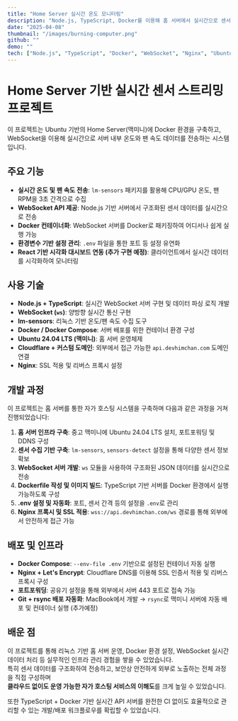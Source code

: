 ```yaml
---
title: "Home Server 실시간 온도 모니터링"
description: "Node.js, TypeScript, Docker를 이용해 홈 서버에서 실시간으로 센서 데이터를 스트리밍하는 WebSocket API를 구축했습니다."
date: "2025-04-08"
thumbnail: "/images/burning-computer.png"
github: ""
demo: ""
tech: ["Node.js", "TypeScript", "Docker", "WebSocket", "Nginx", "Ubuntu 24.04"]
---
```



<div className='mb-4'>
  <TemperatureMonitor />
</div>

# Home Server 기반 실시간 센서 스트리밍 프로젝트

이 프로젝트는 Ubuntu 기반의 Home Server(맥미니)에 Docker 환경을 구축하고,  
WebSocket을 이용해 실시간으로 서버 내부 온도와 팬 속도 데이터를 전송하는 시스템입니다.

## 주요 기능

- **실시간 온도 및 팬 속도 전송**: `lm-sensors` 패키지를 활용해 CPU/GPU 온도, 팬 RPM을 3초 간격으로 수집
- **WebSocket API 제공**: Node.js 기반 서버에서 구조화된 센서 데이터를 실시간으로 전송
- **Docker 컨테이너화**: WebSocket 서버를 Docker로 패키징하여 어디서나 쉽게 실행 가능
- **환경변수 기반 설정 관리**: `.env` 파일을 통한 포트 등 설정 유연화
- **React 기반 시각화 대시보드 연동 (추가 구현 예정)**: 클라이언트에서 실시간 데이터를 시각화하여 모니터링

## 사용 기술

- **Node.js + TypeScript**: 실시간 WebSocket 서버 구현 및 데이터 파싱 로직 개발
- **WebSocket (`ws`)**: 양방향 실시간 통신 구현
- **lm-sensors**: 리눅스 기반 온도/팬 속도 수집 도구
- **Docker / Docker Compose**: 서버 배포를 위한 컨테이너 환경 구성
- **Ubuntu 24.04 LTS (맥미니)**: 홈 서버 운영체제
- **Cloudflare + 커스텀 도메인**: 외부에서 접근 가능한 `api.devhimchan.com` 도메인 연결
- **Nginx**: SSL 적용 및 리버스 프록시 설정

## 개발 과정

이 프로젝트는 홈 서버를 통한 자가 호스팅 시스템을 구축하며 다음과 같은 과정을 거쳐 진행되었습니다:

1. **홈 서버 인프라 구축**: 중고 맥미니에 Ubuntu 24.04 LTS 설치, 포트포워딩 및 DDNS 구성
2. **센서 수집 기반 구축**: `lm-sensors`, `sensors-detect` 설정을 통해 다양한 센서 정보 확보
3. **WebSocket 서버 개발**: `ws` 모듈을 사용하여 구조화된 JSON 데이터를 실시간으로 전송
4. **Dockerfile 작성 및 이미지 빌드**: TypeScript 기반 서버를 Docker 환경에서 실행 가능하도록 구성
5. **.env 설정 및 자동화**: 포트, 센서 간격 등의 설정을 `.env`로 관리
6. **Nginx 프록시 및 SSL 적용**: `wss://api.devhimchan.com/ws` 경로를 통해 외부에서 안전하게 접근 가능

## 배포 및 인프라

- **Docker Compose**: `--env-file .env` 기반으로 설정된 컨테이너 자동 실행
- **Nginx + Let's Encrypt**: Cloudflare DNS를 이용해 SSL 인증서 적용 및 리버스 프록시 구성
- **포트포워딩**: 공유기 설정을 통해 외부에서 서버 443 포트로 접속 가능
- **Git + rsync 배포 자동화**: MacBook에서 개발 → `rsync`로 맥미니 서버에 자동 배포 및 컨테이너 실행 (추가예정)

## 배운 점

이 프로젝트를 통해 리눅스 기반 홈 서버 운영, Docker 환경 설정, WebSocket 실시간 데이터 처리 등 실무적인 인프라 관리 경험을 쌓을 수 있었습니다.  
특히 센서 데이터를 구조화하여 전송하고, 보안상 안전하게 외부로 노출하는 전체 과정을 직접 구성하며  
**클라우드 없이도 운영 가능한 자가 호스팅 서비스의 이해도**를 크게 높일 수 있었습니다.

또한 TypeScript + Docker 기반 실시간 API 서버를 완전한 CI 없이도 효율적으로 관리할 수 있는 개발/배포 워크플로우를 확립할 수 있었습니다.
